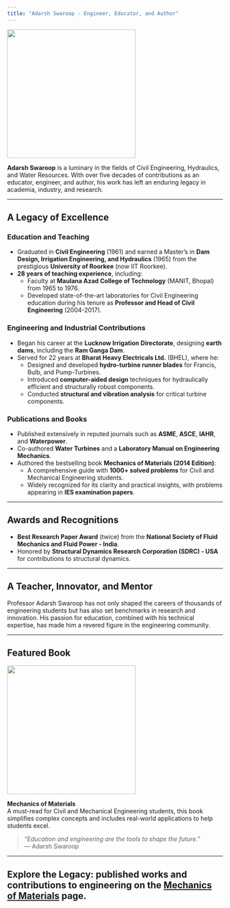 ```yaml
---
title: "Adarsh Swaroop - Engineer, Educator, and Author"
---
```


![](images/adarsh_swaroop.png){width="300px" fig-align="center"}

**Adarsh Swaroop** is a luminary in the fields of Civil Engineering, Hydraulics, and Water Resources. With over five decades of contributions as an educator, engineer, and author, his work has left an enduring legacy in academia, industry, and research.

------------------------------------------------------------------------

## **A Legacy of Excellence**

### **Education and Teaching**

-   Graduated in **Civil Engineering** (1961) and earned a Master’s in **Dam Design, Irrigation Engineering, and Hydraulics** (1965) from the prestigious **University of Roorkee** (now IIT Roorkee).
-   **28 years of teaching experience**, including:
    -   Faculty at **Maulana Azad College of Technology** (MANIT, Bhopal) from 1965 to 1976.
    -   Developed state-of-the-art laboratories for Civil Engineering education during his tenure as **Professor and Head of Civil Engineering** (2004-2017).

### **Engineering and Industrial Contributions**

-   Began his career at the **Lucknow Irrigation Directorate**, designing **earth dams**, including the **Ram Ganga Dam**.
-   Served for 22 years at **Bharat Heavy Electricals Ltd.** (BHEL), where he:
    -   Designed and developed **hydro-turbine runner blades** for Francis, Bulb, and Pump-Turbines.
    -   Introduced **computer-aided design** techniques for hydraulically efficient and structurally robust components.
    -   Conducted **structural and vibration analysis** for critical turbine components.

### **Publications and Books**

-   Published extensively in reputed journals such as **ASME**, **ASCE**, **IAHR**, and **Waterpower**.
-   Co-authored **Water Turbines** and a **Laboratory Manual on Engineering Mechanics**.
-   Authored the bestselling book **Mechanics of Materials (2014 Edition)**:
    -   A comprehensive guide with **1000+ solved problems** for Civil and Mechanical Engineering students.
    -   Widely recognized for its clarity and practical insights, with problems appearing in **IES examination papers**.

------------------------------------------------------------------------

## **Awards and Recognitions**

-   **Best Research Paper Award** (twice) from the **National Society of Fluid Mechanics and Fluid Power - India**.
-   Honored by **Structural Dynamics Research Corporation (SDRC) - USA** for contributions to structural dynamics.

------------------------------------------------------------------------

## **A Teacher, Innovator, and Mentor**

Professor Adarsh Swaroop has not only shaped the careers of thousands of engineering students but has also set benchmarks in research and innovation. His passion for education, combined with his technical expertise, has made him a revered figure in the engineering community.

------------------------------------------------------------------------

## **Featured Book**

![](images/machanics_of_materials.png){width="300px" fig-align="center"}

**Mechanics of Materials**\
A must-read for Civil and Mechanical Engineering students, this book simplifies complex concepts and includes real-world applications to help students excel.

> *"Education and engineering are the tools to shape the future."*\
> — Adarsh Swaroop

------------------------------------------------------------------------

## **Explore the Legacy: published works and contributions to engineering on the** [Mechanics of Materials](posts/machanics_of_materials.qmd) **page.**